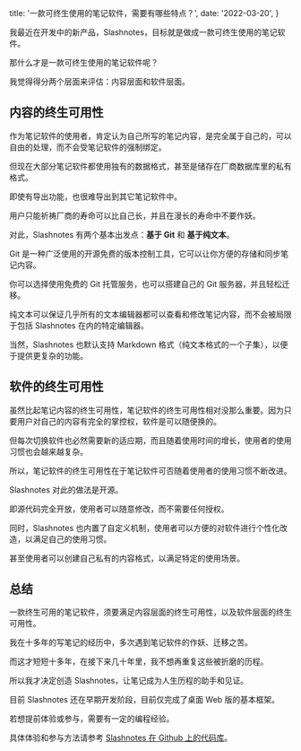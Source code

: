
  title: '一款可终生使用的笔记软件，需要有哪些特点？',
  date: '2022-03-20',
}


我最近在开发中的新产品，Slashnotes，目标就是做成一款可终生使用的笔记软件。

那什么才是一款可终生使用的笔记软件呢？

我觉得得分两个层面来评估：内容层面和软件层面。

## 内容的终生可用性

作为笔记软件的使用者，肯定认为自己所写的笔记内容，是完全属于自己的，可以自由的处理，而不会受笔记软件的强制绑定。

但现在大部分笔记软件都使用独有的数据格式，甚至是储存在厂商数据库里的私有格式。

即使有导出功能，也很难导出到其它笔记软件中。

用户只能祈祷厂商的寿命可以比自己长，并且在漫长的寿命中不要作妖。

对此，Slashnotes 有两个基本出发点：**基于 Git** 和 **基于纯文本**。

Git 是一种广泛使用的开源免费的版本控制工具，它可以让你方便的存储和同步笔记内容。

你可以选择使用免费的 Git 托管服务，也可以搭建自己的 Git 服务器，并且轻松迁移。

纯文本可以保证几乎所有的文本编辑器都可以查看和修改笔记内容，而不会被局限于包括 Slashnotes 在内的特定编辑器。

当然，Slashnotes 也默认支持 Markdown 格式（纯文本格式的一个子集），以便于提供更复杂的功能。

## 软件的终生可用性

虽然比起笔记内容的终生可用性，笔记软件的终生可用性相对没那么重要。因为只要用户对自己的内容有完全的掌控权，软件是可以随便换的。

但每次切换软件也必然需要新的适应期，而且随着使用时间的增长，使用者的使用习惯也会越来越复杂。

所以，笔记软件的终生可用性在于笔记软件可否随着使用者的使用习惯不断改进。

Slashnotes 对此的做法是开源。

即源代码完全开放，使用者可以随意修改，而不需要任何授权。

同时，Slashnotes 也内置了自定义机制，使用者可以方便的对软件进行个性化改造，以满足自己的使用习惯。

甚至使用者可以创建自己私有的内容格式，以满足特定的使用场景。

## 总结

一款终生可用的笔记软件，须要满足内容层面的终生可用性，以及软件层面的终生可用性。

我在十多年的写笔记的经历中，多次遇到笔记软件的作妖、迁移之苦。

而这才短短十多年，在接下来几十年里，我不想再重复这些被折磨的历程。

所以我才决定创造 Slashnotes，让笔记成为人生历程的助手和见证。

目前 Slashnotes 还在早期开发阶段，目前仅完成了桌面 Web 版的基本框架。

若想提前体验或参与，需要有一定的编程经验。

具体体验和参与方法请参考 [Slashnotes 在 Github 上的代码库](https://github.com/slashnotes/slashnotes)。
